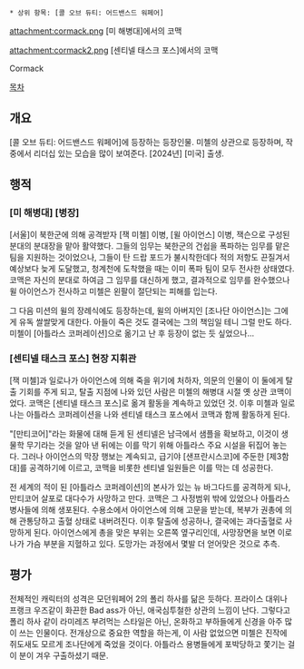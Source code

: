  * 상위 항목: [콜 오브 듀티: 어드밴스드 워페어]

attachment:cormack.png
[미 해병대]에서의 코맥

attachment:cormack2.png
[센티넬 태스크 포스]에서의 코맥

Cormack

[[목차]]

== 개요 ==
[콜 오브 듀티: 어드밴스드 워페어]에 등장하는 등장인물. 미첼의 상관으로 등장하며, 작중에서 리더십 있는 모습을 많이 보여준다. [2024년] [미국] 출생.

== 행적 ==
=== [미 해병대] [병장] ===
[서울]이 북한군에 의해 공격받자 [잭 미첼] 이병, [윌 아이언스] 이병, 잭슨으로 구성된 분대의 분대장을 맡아 활약했다. 그들의 임무는 북한군의 건쉽을 폭파하는 임무를 맡은 팀을 지원하는 것이었으나, 그들이 탄 드랍 포드가 불시착한데다 적의 저항도 끈질겨서 예상보다 늦게 도달했고, 청계천에 도착했을 때는 이미 폭파 팀이 모두 전사한 상태였다. 코맥은 자신의 분대로 하여금 그 임무를 대신하게 했고, 결과적으로 임무를 완수했으나 윌 아이언스가 전사하고 미첼은 왼팔이 절단되는 피해를 입는다.

그 다음 미션의 윌의 장례식에도 등장하는데, 윌의 아버지인 [조나단 아이언스]는 그에게 유독 쌀쌀맞게 대한다. 아들이 죽은 것도 결국에는 그의 책임일 테니 그럴 만도 하다. 미첼이 [아틀라스 코퍼레이션]으로 옮기고 난 후 등장이 없는 듯 싶었으나...

=== [센티넬 태스크 포스] 현장 지휘관 ===
[잭 미첼]과 일로나가 아이언스에 의해 죽을 위기에 처하자, 의문의 인물이 이 둘에게 탈출 기회를 주게 되고, 탈출 지점에 나와 있던 사람은 미첼의 해병대 시절 옛 상관 코맥이었다. 코맥은 [센티넬 태스크 포스]로 옮겨 활동을 계속하고 있었던 것. 이후 미첼과 일로나는 아틀라스 코퍼레이션을 나와 센티넬 태스크 포스에서 코맥과 함께 활동하게 된다.

"[만티코어]"라는 화물에 대해 듣게 된 센티넬은 남극에서 샘플을 확보하고, 이것이 생물학 무기라는 것을 알아 낸 뒤에는 이를 막기 위해 아틀라스 주요 시설을 뒤집어 놓는다. 그러나 아이언스의 막장 행보는 계속되고, 급기야 [샌프란시스코]에 주둔한 [제3함대]를 공격하기에 이르고, 코맥을 비롯한 센티넬 일원들은 이를 막는 데 성공한다.

전 세계의 적이 된 [아틀라스 코퍼레이션]의 본사가 있는 뉴 바그다드를 공격하게 되나, 만티코어 살포로 대다수가 사망하고 만다. 코맥은 그 사정범위 밖에 있었으나 아틀라스 병사들에 의해 생포된다. 수용소에서 아이언스에 의해 고문을 받는데, 복부가 권총에 의해 관통당하고 출혈 상태로 내버려진다. 이후 탈출에 성공하나, 결국에는 과다출혈로 사망하게 된다. 
아이언스에게 총을 맞은 부위는 오른쪽 옆구리인데, 사망장면을 보면 이로나가 가슴 부분을 지혈하고 있다. 도망가는 과정에서 몇발 더 얻어맞은 것으로 추측.

== 평가 ==
전체적인 캐릭터의 성격은 모던워페어 2의 폴리 하사를 닮은 듯하다.
프라이스 대위나 프랭크 우즈같이 화끈한 Bad ass가 아닌, 애국심투철한 상관의 느낌이 난다.
그렇다고 폴리 하사 같이 라미레즈 부려먹는 스타일은 아닌, 온화하고 부하들에게 신경을 아주 많이 쓰는 인물이다.
전개상으로 중요한 역할을 하는게, 이 사람 없었으면 미첼은 진작에 쥐도새도 모르게 조나단에게 죽었을 것이다. 
아틀라스 용병들에게 포박당하고 쫓기는 걸 이 분이 겨우 구출하셨기 때문.

